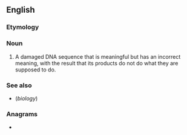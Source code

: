 ==English==

===Etymology===
{{prefix|en|mis|sense}}

===Noun===
{{en-noun|~}}

# {{lb|en|biology}} A damaged DNA sequence that is meaningful but has an incorrect meaning, with the result that its products do not do what they are supposed to do.

===See also===
* {{l|en|nonsense}} (''biology'')

===Anagrams===
* {{anagrams|en|Essenism}}